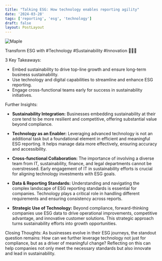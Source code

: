 ```yaml
---
title: "Talking ESG: How technology enables reporting agility"
date: '2024-03-28'
tags: ['reporting', 'esg', 'technology']
draft: false
layout: PostLayout
---
```


<div className="flex justify-center">
<div className="my-1 w-full px-2 xl:my-1 xl:w-1/2 xl:px-2">
    <img src="https://willpolesa.pythonanywhere.com/static/podcast_thumbnails/recdMscF6x7lrNLnvpodcast_thumbnail.png" alt="Maple" className="mx-auto h-58 w-auto" />
</div>
</div>

Transform ESG with #Technology #Sustainability #Innovation 🌱💡🚀

3 Key Takeaways:
- Embed sustainability to drive top-line growth and ensure long-term business sustainability.
- Use technology and digital capabilities to streamline and enhance ESG reporting.
- Engage cross-functional teams early for success in sustainability initiatives.

Further Insights:

- **Sustainability Integration:** Businesses embedding sustainability at their core tend to be more resilient and competitive, offering substantial value beyond compliance.

- **Technology as an Enabler:** Leveraging advanced technology is not an additional task but a foundational element in efficient and meaningful ESG reporting. It helps manage data more effectively, ensuring accuracy and accessibility.

- **Cross-functional Collaboration:** The importance of involving a diverse team from IT, sustainability, finance, and legal departments cannot be overstressed. Early engagement of IT in sustainability efforts is crucial for aligning technology investments with ESG goals.

- **Data & Reporting Standards:** Understanding and navigating the complex landscape of ESG reporting standards is essential for companies. Technology plays a critical role in handling different requirements and ensuring consistency across reports.

- **Strategic Use of Technology:** Beyond compliance, forward-thinking companies use ESG data to drive operational improvements, competitive advantage, and innovative customer solutions. This strategic approach turns sustainability efforts into growth opportunities.

Closing Thoughts:
As businesses evolve in their ESG journeys, the standout question remains: How can we further leverage technology not just for compliance, but as a driver of meaningful change? Reflecting on this can help companies not only meet the necessary standards but also innovate and lead in sustainability.
